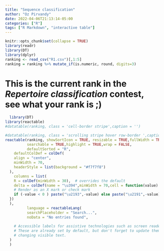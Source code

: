 ```yaml
---
title: "Sequence classification"
author: "Oz Pirvandy"
date: 2022-04-06T21:13:14-05:00
categories: ["R"]
tags: ["R Markdown", "interactive table"]
---
```


```r
knitr::opts_chunk$set(collapse = TRUE)
library(readr)
library(DT)
library(dplyr) 
ranking <- read_csv("R1.csv")[,1:5]
ranking = ranking %>% mutate_if(is.numeric, round, digits=3)
```

# This is the current rank in the *Repertoire classification* contest, see what your rank is ;)



```r
  library(DT)
library(reactable)
#datatable(ranking, class = 'cell-border stripe',caption = '')

#datatable(ranking, class = 'scrolling stripe hover row-border ',caption = '')
reactable(ranking, showSortIcon = TRUE, resizable = TRUE,fullWidth = TRUE,
          searchable = TRUE,highlight = TRUE,wrap = FALSE, 
          defaultSorted = "R",
    defaultColDef = colDef(
    align = "center",
    minWidth = 70,
    headerStyle = list(background = "#f7f7f8")
  ),        
    columns = list(
    R = colDef(minWidth = 30),  # overrides the default
    delta = colDef(name = "\u394",minWidth = 70,cell = function(value) {
    # Render as an X mark or check mark
    if (-value < 0 ) paste("\u2193",-value) else paste("\u2191",-value)
  })
  ),
          language = reactableLang(
          searchPlaceholder = "Search...",
          noData = "No entries found",
          
    # Accessible labels for assistive technologies such as screen readers.
    # These are already set by default, but don't forget to update them when
    # changing visible text.
  )
  )
```


